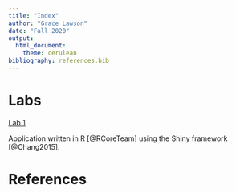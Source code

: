```yaml
---
title: "Index"
author: "Grace Lawson"
date: "Fall 2020"
output: 
  html_document:
    theme: cerulean 
bibliography: references.bib
---
```


# Labs 
[Lab 1](Lawson_Lab1.html)

Application written in R [@RCoreTeam] using the Shiny framework [@Chang2015].

# References